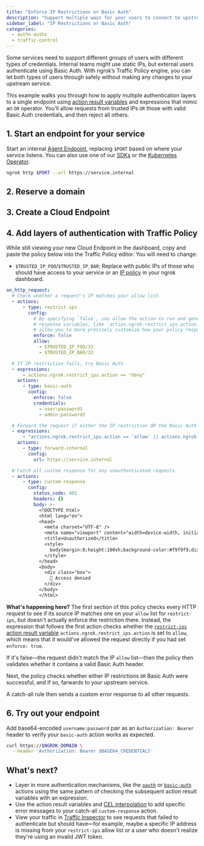 ```yaml
---
title: "Enforce IP Restrictions or Basic Auth"
description: "Support multiple ways for your users to connect to upstream services with a flexible OR operator pattern."
sidebar_label: "IP Restrictions or Basic Auth"
categories:
  - authn-authz
  - traffic-control
---
```



Some services need to support different groups of users with different types of credentials.
Internal teams might use static IPs, but external users authenticate using Basic Auth.
With ngrok’s Traffic Policy engine, you can let both types of users through safely without making any changes to your upstream service.

This example walks you through how to apply multiple authentication layers to a single endpoint using [action result variables](/docs/traffic-policy/variables/action/) and expressions that mimic an `OR` operator.
You'll allow requests from trusted IPs `OR` those with valid Basic Auth credentials, and then reject all others.

## 1. Start an endpoint for your service

Start an internal [Agent Endpoint](/docs/universal-gateway/agent-endpoints/), replacing `$PORT` based on where your service listens.
You can also use one of our [SDKs](/docs/agent-sdks) or the [Kubernetes Operator](/docs/k8s).

```bash
ngrok http $PORT --url https://service.internal
```

## 2. Reserve a domain

<ReserveDomain />

## 3. Create a Cloud Endpoint

<CloudEndpoint />

## 4. Add layers of authentication with Traffic Policy

While still viewing your new Cloud Endpoint in the dashboard, copy and paste the policy below into the Traffic Policy editor.
You will need to change:

- `$TRUSTED_IP_FOO`/`$TRUSTED_IP_BAR`: Replace with public IPs of those who should have access to your service or an [IP policy](https://dashboard.ngrok.com/ip-restrictions) in your ngrok dashboard.

```yaml
on_http_request:
  # Check whether a request's IP matches your allow list.
  - actions:
      - type: restrict-ips
        config:
          # By specifying `false`, you allow the action to run and generate
          # response variables, like `action.ngrok.restrict_ips.action, which
          # allow you to more precisely customize how your policy responds.
          enforce: false
          allow:
            - $TRUSTED_IP_FOO/32
            - $TRUSTED_IP_BAR/32

  # If IP restriction fails, try Basic Auth 
  - expressions:
      - actions.ngrok.restrict_ips.action == "deny"
    actions:
      - type: basic-auth
        config:
          enforce: false
          credentials:
            - user:password1
            - admin:password2

  # Forward the request if either the IP restriction OR the Basic Auth actions were successful.
  - expressions:
      - "actions.ngrok.restrict_ips.action == 'allow' || actions.ngrok.basic_auth.credentials.authorized == true"
    actions:
      - type: forward-internal
        config:
          url: https://service.internal

  # Catch-all custom response for any unauthenticated requests.
  - actions:
      - type: custom-response
        config:
          status_code: 401
          headers: {}
          body: >-
            <!DOCTYPE html>
            <html lang="en">
            <head>
              <meta charset="UTF-8" />
              <meta name="viewport" content="width=device-width, initial-scale=1.0"/>
              <title>Unauthorized</title>
              <style>
                body{margin:0;height:100vh;background-color:#f9f9f9;display:flex;align-items:center;justify-content:center;font-family:system-ui,sans-serif}.box{padding:2rem 3rem;border:2px solid #d9534f;border-radius:12px;background-color:#fff3f3;color:#d9534f;font-size:1.5rem;text-align:center;box-shadow:0 4px 12px rgba(0,0,0,.1)}
              </style>
            </head>
            <body>
              <div class="box">
                🚫 Access denied
              </div>
            </body>
            </html>
```

**What's happening here?**
The first section of this policy checks every HTTP request to see if its source IP matches one on your `allow` list for `restrict-ips`, but doesn't actually enforce the restriction there.
Instead, the expression that follows the first action checks whether the [`restrict-ips` action result variable](/docs/traffic-policy/actions/restrict-ips/#action-result-variables) `actions.ngrok.restrict_ips.action` is set to `allow`, which means that it would've allowed the request directly if you had set `enforce: true`.

If it's false—the request didn't match the IP `allow` list—then the policy then validates whether it contains a valid Basic Auth header.

Next, the policy checks whether either IP restrictions `OR` Basic Auth were successful, and if so, farwards to your upstream service.

A catch-all rule then sends a custom error response to all other requests.

## 6. Try out your endpoint

<TryOut />

Add base64-encoded `username:password` pair as an `Authorization: Bearer` header to verify your `basic-auth` action works as expected.

```bash
curl https://$NGROK_DOMAIN \
  --header 'Authorization: Bearer $BASE64_CREDENTIALS'
```

## What's next?

- Layer in more authentication mechanisms, like the [`oauth`](/docs/traffic-policy/actions/oauth) or [`basic-auth`](/docs/traffic-policy/actions/basic-auth) actions using the same pattern of checking the subsequent action result variables with an expression.
- Use the action result variables and [CEL interpolation](/docs/traffic-policy/concepts/cel-interpolation) to add specific error messages to your catch-all `custom-response` action.
- View your traffic in [Traffic Inspector](https://dashboard.ngrok.com/traffic-inspector) to see requests that failed to authenticate but should have—for example, maybe a specific IP address is missing from your `restrict-ips` allow list or a user who doesn't realize they're using an invalid JWT token.
